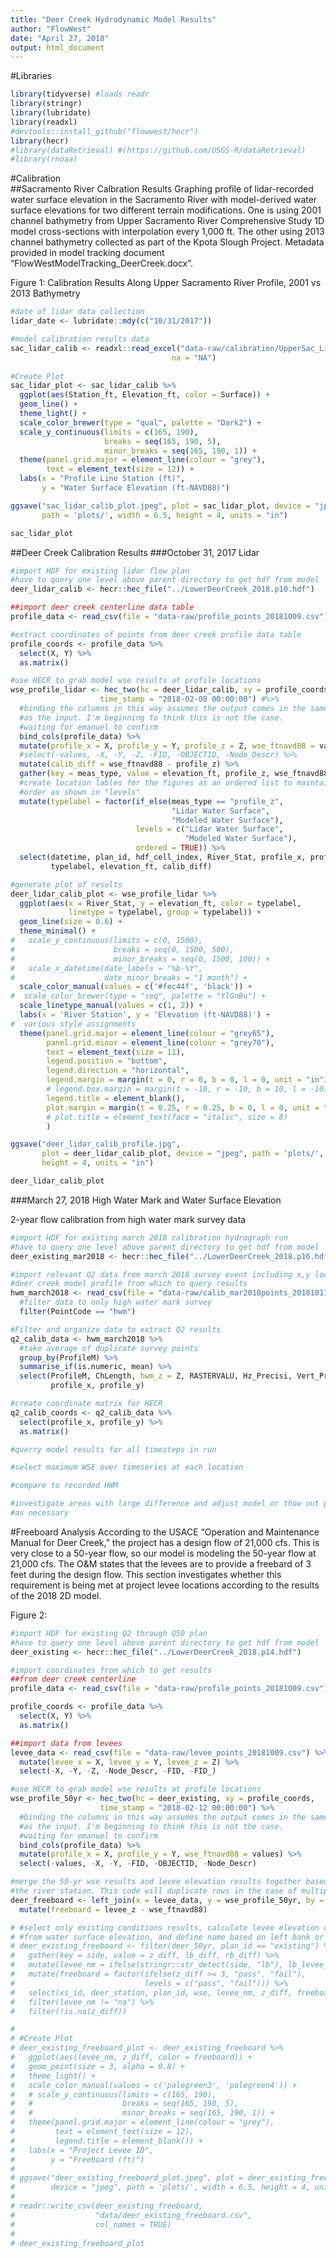 ---
title: "Deer Creek Hydrodynamic Model Results"
author: "FlowWest"
date: "April 27, 2018"
output: html_document
---

#Libraries
```{r error=FALSE, warning=FALSE, message=FALSE}
library(tidyverse) #loads readr
library(stringr)
library(lubridate)
library(readxl)
#devtools::install_github("flowwest/hecr")
library(hecr)
#library(dataRetrieval) #(https://github.com/USGS-R/dataRetrieval)
#library(rnoaa)
```

#Calibration  
##Sacramento River  Calbration Results
Graphing profile of lidar-recorded water surface elevation in the Sacramento River with model-derived water surface elevations for two different terrain modifications. One is using 2001 channel bathymetry from Upper Sacramento River Comprehensive Study 1D model cross-sections with interpolation every 1,000 ft. The other using 2013 channel bathymetry collected as part of the Kpota Slough Project. Metadata provided in model tracking document "FlowWestModelTracking_DeerCreek.docx".


Figure 1:  Calibration Results Along Upper Sacramento River Profile, 2001 vs 2013 Bathymetry  
```{r echo=FALSE, error=FALSE, warning=FALSE, message=FALSE}

#date of lidar data collection
lidar_date <- lubridate::mdy(c("10/31/2017")) 

#model calibration results data
sac_lidar_calib <- readxl::read_excel("data-raw/calibration/UpperSac_LidarCalibrationProfiles.xlsx",
                                    na = "NA")
  
#Create Plot
sac_lidar_plot <- sac_lidar_calib %>% 
  ggplot(aes(Station_ft, Elevation_ft, color = Surface)) +
  geom_line() +
  theme_light() +
  scale_color_brewer(type = "qual", palette = "Dark2") +
  scale_y_continuous(limits = c(165, 190),
                     breaks = seq(165, 190, 5),
                     minor_breaks = seq(165, 190, 1)) +
  theme(panel.grid.major = element_line(colour = "grey"),
        text = element_text(size = 12)) +
  labs(x = "Profile Line Station (ft)", 
       y = "Water Surface Elevation (ft-NAVD88)")

ggsave("sac_lidar_calib_plot.jpeg", plot = sac_lidar_plot, device = "jpeg",
       path = 'plots/', width = 6.5, height = 4, units = "in")

sac_lidar_plot 


```

  
##Deer Creek Calibration Results
###October 31, 2017 Lidar   
```{r echo=FALSE, message=FALSE}
#import HDF for existing lidar flow plan
#have to query one level above parent directory to get hdf from model
deer_lidar_calib <- hecr::hec_file("../LowerDeerCreek_2018.p10.hdf")

##import deer creek centerline data table
profile_data <- read_csv(file = "data-raw/profile_points_20181009.csv") 

#extract coordinates of points from deer creek profile data table  
profile_coords <- profile_data %>% 
  select(X, Y) %>%  
  as.matrix()

#use HECR to grab model wse results at profile locations
wse_profile_lidar <- hec_two(hc = deer_lidar_calib, xy = profile_coords, 
                    time_stamp = "2018-02-08 00:00:00") #%>%
  #binding the columns in this way assumes the output comes in the same order
  #as the input. I'm beginning to think this is not the case.
  #waiting for emanuel to confirm
  bind_cols(profile_data) %>% 
  mutate(profile_x = X, profile_y = Y, profile_z = Z, wse_ftnavd88 = values) %>% 
  #select(-values, -X, -Y, -Z, -FID, -OBJECTID, -Node_Descr) %>% 
  mutate(calib_diff = wse_ftnavd88 - profile_z) %>% 
  gather(key = meas_type, value = elevation_ft, profile_z, wse_ftnavd88) %>% 
  #create location lables for the figures as an ordered list to maintain plotting
  #order as shown in "levels"
  mutate(typelabel = factor(if_else(meas_type == "profile_z", 
                                    "Lidar Water Surface",
                                    "Modeled Water Surface"), 
                            levels = c("Lidar Water Surface",
                                       "Modeled Water Surface"),
                            ordered = TRUE)) %>%
  select(datetime, plan_id, hdf_cell_index, River_Stat, profile_x, profile_y, 
         typelabel, elevation_ft, calib_diff)

#generate plot of results
deer_lidar_calib_plot <- wse_profile_lidar %>% 
  ggplot(aes(x = River_Stat, y = elevation_ft, color = typelabel, 
             linetype = typelabel, group = typelabel)) +
  geom_line(size = 0.6) +
  theme_minimal() +
#   scale_y_continuous(limits = c(0, 1500),
#                      breaks = seq(0, 1500, 500),
#                      minor_breaks = seq(0, 1500, 100)) +
#   scale_x_datetime(date_labels = "%b-%Y",
#                    date_minor_breaks = "1 month") +
  scale_color_manual(values = c('#fec44f', 'black')) +
#  scale_color_brewer(type = "seq", palette = "YlGnBu") +
  scale_linetype_manual(values = c(1, 2)) +
  labs(x = 'River Station', y = 'Elevation (ft-NAVD88)') +
#  various style assignments
  theme(panel.grid.major = element_line(colour = "grey65"),
        panel.grid.minor = element_line(colour = "grey70"),
        text = element_text(size = 11),
        legend.position = "bottom",
        legend.direction = "horizontal",
        legend.margin = margin(t = 0, r = 0, b = 0, l = 0, unit = "in"),
        # legend.box.margin = margin(t = -10, r = -10, b = 10, l = -10),
        legend.title = element_blank(),
        plot.margin = margin(t = 0.25, r = 0.25, b = 0, l = 0, unit = "in")
        # plot.title = element_text(face = "italic", size = 8)
        )

ggsave("deer_lidar_calib_profile.jpg",
       plot = deer_lidar_calib_plot, device = "jpeg", path = 'plots/', width = 6.5,
       height = 4, units = "in")

deer_lidar_calib_plot


```
  
###March 27, 2018 High Water Mark and Water Surface Elevation

2-year flow calibration from high water mark survey data
```{r echo=FALSE, message=FALSE}
#import HDF for existing march 2018 calibration hydrograph run
#have to query one level above parent directory to get hdf from model
deer_existing_mar2018 <- hecr::hec_file("../LowerDeerCreek_2018.p16.hdf")

#import relevant Q2 data from march 2018 survey event including x,y locations along 
#deer creek model profile from which to query results
hwm_march2018 <- read_csv(file = "data-raw/calib_mar2018points_20181011.csv") %>% 
  #filter data to only high water mark survey
  filter(PointCode == "hwm") 

#Filter and organize data to extract Q2 results
q2_calib_data <- hwm_march2018 %>% 
  #take average of duplicate survey points
  group_by(ProfileM) %>% 
  summarise_if(is.numeric, mean) %>% 
  select(ProfileM, ChLength, hwm_z = Z, RASTERVALU, Hz_Precisi, Vert_Preci, 
         profile_x, profile_y)

#create coordinate matrix for HECR  
q2_calib_coords <- q2_calib_data %>% 
  select(profile_x, profile_y) %>%  
  as.matrix()

#querry model results for all timesteps in run

#select maximum WSE over timeseries at each location

#compare to recorded HWM

#investigate areas with large difference and adjust model or thow out points
#as necessary

```


#Freeboard Analysis
According to the USACE "Operation and Maintenance Manual for Deer Creek," the project has a design flow of 21,000 cfs. This is very close to a 50-year flow, so our model is modeling the 50-year flow at 21,000 cfs. The O&M states that the levees are to provide a freebard of 3 feet during the design flow. This section investigates whether this requirement is being met at project levee locations according to the results of the 2018 2D model. 

Figure 2:    
```{r echo=FALSE, error=FALSE, warning=FALSE, message=FALSE}

#import HDF for existing Q2 through Q50 plan
#have to query one level above parent directory to get hdf from model
deer_existing <- hecr::hec_file("../LowerDeerCreek_2018.p14.hdf")

#import coordinates from which to get results
##from deer creek centerline
profile_data <- read_csv(file = "data-raw/profile_points_20181009.csv") 

profile_coords <- profile_data %>% 
  select(X, Y) %>%  
  as.matrix()

##import data from levees
levee_data <- read_csv(file = "data-raw/levee_points_20181009.csv") %>% 
  mutate(levee_x = X, levee_y = Y, levee_z = Z) %>% 
  select(-X, -Y, -Z, -Node_Descr, -FID, -FID_)

#use HECR to grab model wse results at profile locations
wse_profile_50yr <- hec_two(hc = deer_existing, xy = profile_coords, 
                    time_stamp = "2018-02-12 00:00:00") %>%
  #binding the columns in this way assumes the output comes in the same order
  #as the input. I'm beginning to think this is not the case.
  #waiting for emanuel to confirm
  bind_cols(profile_data) %>% 
  mutate(profile_x = X, profile_y = Y, wse_ftnavd88 = values) %>% 
  select(-values, -X, -Y, -FID, -OBJECTID, -Node_Descr)

#merge the 50-yr wse results and levee elevation results together based on 
#the river station. This code will duplicate rows in the case of multiple matches.
deer_freeboard <- left_join(x = levee_data, y = wse_profile_50yr, by = "River_Stat") %>% 
  mutate(freeboard = levee_z - wse_ftnavd88)

# #select only existing conditions results, calculate levee elevation difference
# #from water surface elevation, and define name based on left bank or right bank
# deer_existing_freeboard <- filter(deer_50yr, plan_id == "existing") %>%  
#   gather(key = side, value = z_diff, lb_diff, rb_diff) %>%
#   mutate(levee_nm = ifelse(stringr::str_detect(side, "lb"), lb_levee_nm, rb_levee_nm)) %>% 
#   mutate(freeboard = factor(ifelse(z_diff >= 3, "pass", "fail"), 
#                             levels = c("pass", "fail"))) %>% 
#   select(xs_id, deer_station, plan_id, wse, levee_nm, z_diff, freeboard) %>% 
#   filter(levee_nm != "na") %>% 
#   filter(!is.na(z_diff))

#  
# #Create Plot
# deer_existing_freeboard_plot <- deer_existing_freeboard %>% 
#   ggplot(aes(levee_nm, z_diff, color = freeboard)) +
#   geom_point(size = 3, alpha = 0.8) +
#   theme_light() +
#   scale_color_manual(values = c('palegreen3', 'palegreen4')) +
#   # scale_y_continuous(limits = c(165, 190),
#   #                    breaks = seq(165, 190, 5),
#   #                    minor_breaks = seq(165, 190, 1)) +
#   theme(panel.grid.major = element_line(colour = "grey"),
#         text = element_text(size = 12),
#         legend.title = element_blank()) +
#   labs(x = "Project Levee ID", 
#        y = "Freeboard (ft)")
# 
# ggsave("deer_existing_freeboard_plot.jpeg", plot = deer_existing_freeboard_plot, 
#        device = "jpeg", path = 'plots/', width = 6.5, height = 4, units = "in")
# 
# readr::write_csv(deer_existing_freeboard, 
#                  "data/deer_existing_freeboard.csv", 
#                  col_names = TRUE)
# 
# deer_existing_freeboard_plot 


```